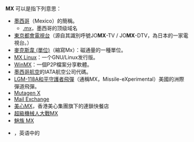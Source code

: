 '''MX''' 可以是指下列意思：

* [[墨西哥|墨西哥]]（Mexico）的簡稱。
** [[.mx|.mx]]，墨西哥的顶级域名
* [[東京都會電視台|東京都會電視台]]（源自其識別呼號JO'''MX'''-TV / JO'''MX'''-DTV，為日本的一家電視台。）
* [[麥克斯韋_(單位)|麥克斯韋 (單位)]]（縮寫Mx）：磁通量的一種單位。
* [[MX_Linux|MX Linux]]：一个GNU/Linux发行版。
* [[WinMX|WinMX]]：一個P2P檔案分享軟體。
* [[墨西哥航空|墨西哥航空]]的IATA航空公司代碼。
* [[LGM-118A和平守護者飛彈|LGM-118A和平守護者飛彈]]（通稱MX，Missile-eXperimental）美國的洲際彈道飛彈。
* [[Mutagen_X|Mutagen X]]
* [[Mail_Exchange|Mail Exchange]]
* [[美心MX|美心MX]]，香港美心集團旗下的連鎖快餐店
* [[超級機械人大戰MX|超級機械人大戰MX]]
* [[魅族_MX|魅族 MX]]
* {{tsl|en|Mx (title)|Mx (称谓)}}，英语中的{{link-en|中性称谓|Gender-neutral title}}

{{disambig|cat=二字拉丁字母縮寫消歧義}}